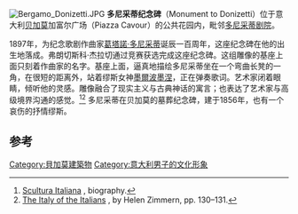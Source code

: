 [[File:Bergamo_Donizetti.JPG|thumb]]
'''多尼采蒂纪念碑'''（Monument to Donizetti）位于意大利[[贝加莫|贝加莫]]加富尔广场（Piazza Cavour）的公共花园内，毗邻[[多尼采蒂剧院|多尼采蒂剧院]]。

1897年，为纪念歌剧作曲家[[葛塔諾·多尼采蒂|葛塔諾·多尼采蒂]]诞辰一百周年，这座纪念碑在他的出生地落成。弗朗切斯科·杰拉切通过竞赛获选完成这座纪念碑。这组雕像的基座上面只刻着作曲家的名字。基座上面，逼真地描绘多尼采蒂坐在一个弯曲长凳的一角，在很短的距离外，站着缪斯女神[[墨爾波墨涅|墨爾波墨涅]]，正在弹奏歌词。艺术家闭着眼睛，倾听他的灵感。雕像融合了现实主义与古典神话的寓言；也表达了艺术家与高级境界沟通的感觉。<ref>[http://www.scultura-italiana.com/Biografie/Jerace.htm Scultura Italiana] {{Wayback|url=http://www.scultura-italiana.com/Biografie/Jerace.htm |date=20160602230118 }}, biography.</ref><ref>[https://books.google.com/books?id=-OMNAAAAYAAJ The Italy of the Italians] {{Wayback|url=https://books.google.com/books?id=-OMNAAAAYAAJ |date=20170325230734 }}, by Helen Zimmern, pp. 130–131.</ref> 多尼采蒂在贝加莫的墓葬纪念碑，建于1856年，也有一个哀伤的抒情缪斯。

==参考==
{{Reflist}}
[[Category:貝加莫建築物|Category:貝加莫建築物]]
[[Category:意大利男子的文化形象|Category:意大利男子的文化形象]]